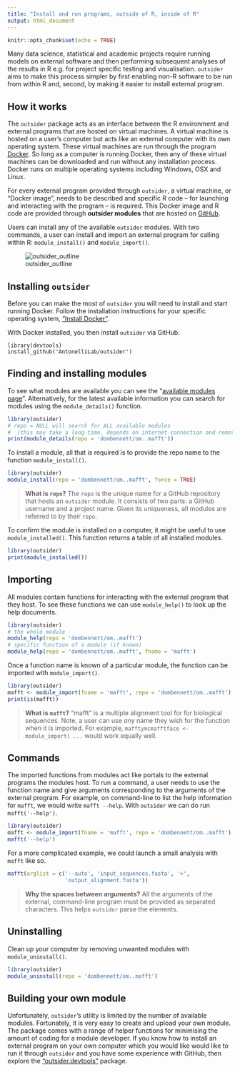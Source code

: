 ```yaml
---
title: "Install and run programs, outside of R, inside of R"
output: html_document
---
```


```r
knitr::opts_chunk$set(echo = TRUE)
```

Many data science, statistical and academic projects require running models on
external software and then performing subsequent analyses of the results in R 
e.g. for project specific testing and visualisation. `outsider` aims to make
this process simpler by first enabling non-R software to be run from within R
and, second, by making it easier to install external program.

## How it works

The `outsider` package acts as an interface between the R environment and
external programs that are hosted on virtual machines. A virtual machine is
hosted on a user's computer but acts like an external computer with its own
operating system. These virtual machines are run through the program [Docker](https://www.docker.com/). So long as a computer is running Docker,
then any of these virtual machines can be downloaded and run without any
installation process. Docker runs on multiple operating systems including
Windows, OSX and Linux.

For every external program provided through `outsider`, a virtual machine, or
"Docker image", needs to be described and specific R code -- for launching and
interacting with the program -- is required. This Docker image and R code are
provided through **outsider modules** that are hosted on
[GitHub](https://github.com/).

Users can install any of the available `outsider` modules. With two commands,
a user can install and import an external program for calling within R:
`module_install()` and `module_import()`.

![outsider_outline](https://raw.githubusercontent.com/AntonelliLab/outsider/master/other/outline.png)

## Installing `outsider`

Before you can make the most of `outsider` you will need to install and start
running Docker. Follow the installation instructions for your specific operating
system, ["Install Docker"](https://www.docker.com/products/docker-desktop).

With Docker installed, you then install `outsider` via GitHub.

```install-outsider
library(devtools)
install_github('AntonelliLab/outsider')
```

## Finding and installing modules

To see what modules are available you can see the "[available modules page](https://antonellilab.github.io/outsider/articles/available.html)".
Alternatively, for the latest available information you can search for modules
using the `module_details()` function.

``` r
library(outsider)
# repo = NULL will search for ALL available modules
#  (this may take a long time, depends on internet connection and remote server)
print(module_details(repo = 'dombennett/om..mafft'))
```

To install a module, all that is required is to provide the repo name to the
function `module_install()`.

``` r
library(outsider)
module_install(repo = 'dombennett/om..mafft', force = TRUE)
```

> **What is `repo`?** The `repo` is the unique name for a GitHub repository that
hosts an `outsider` module. It consists of two parts: a GitHub username and a
project name. Given its uniqueness, all modules are referred to by their `repo`.

To confirm the module is installed on a computer, it might be useful to use
`module_installed()`. This function returns a table of all installed modules.

``` r
library(outsider)
print(module_installed())
```

## Importing

All modules contain functions for interacting with the external program that
they host. To see these functions we can use `module_help()` to look up the help
documents.

``` r
library(outsider)
# the whole module
module_help(repo = 'dombennett/om..mafft')
# specific function of a module (if known)
module_help(repo = 'dombennett/om..mafft', fname = 'mafft')
```

Once a function name is known of a particular module, the function can be
imported with `module_import()`.

``` r
library(outsider)
mafft <- module_import(fname = 'mafft', repo = 'dombennett/om..mafft')
print(is(mafft))
```

> **What is `mafft`?** "mafft" is a multiple alignment tool for for biological
sequences. Note, a user can use *any* name they wish for the function when it
is imported. For example, `mafftymcmafftface <- module_import( ...` would work
equally well.

## Commands

The imported functions from modules act like portals to the external programs
the modules host. To run a command, a user needs to use the function name and
give arguments corresponding to the arguments of the external program. For
example, on command-line to list the help information for `mafft`, we would
write `mafft --help`. With `outsider` we can do run `mafft('--help')`.

``` r
library(outsider)
mafft <- module_import(fname = 'mafft', repo = 'dombennett/om..mafft')
mafft('--help')
```

For a more complicated example, we could launch a small analysis with `mafft`
like so.

``` r
mafft(arglist = c('--auto', 'input_sequences.fasta', '>',
                  'output_alignment.fasta'))
```

>**Why the spaces between arguments?** All the arguments of the external,
command-line program must be provided as separated characters. This helps
`outsider` parse the elements.

## Uninstalling

Clean up your computer by removing unwanted modules with `module_uninstall()`.

```r
library(outsider)
module_uninstall(repo = 'dombennett/om..mafft')
```

## Building your own module

Unfortunately, `outsider`'s utility is limited by the number of available
modules. Fortunately, it is very easy to create and upload your own module.
The package comes with a range of helper functions for minimising the amount of
coding for a module developer. If you know how to install an external program on
your own computer which you would like  would like to run it through `outsider`
and you have some experience with GitHub, then explore the
["outsider.devtools"](https://github.com/AntonelliLab/outsider.devtools)
package.
